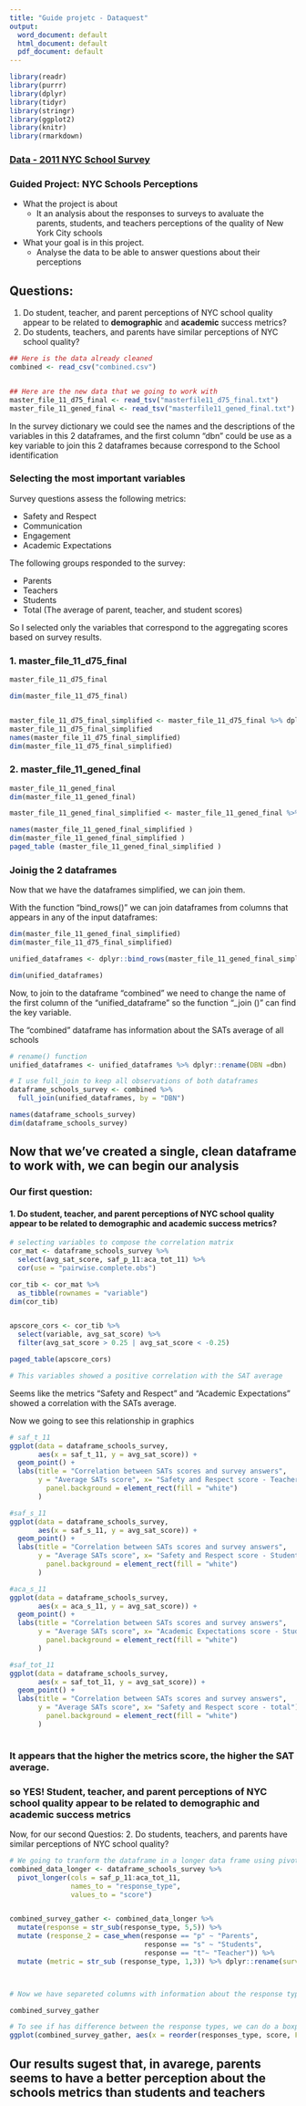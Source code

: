 ---
title: "Guide projetc - Dataquest"
output:
  word_document: default
  html_document: default
  pdf_document: default
---


```{r Packages, message=FALSE, warning=FALSE}

library(readr)
library(purrr)
library(dplyr)
library(tidyr)
library(stringr)
library(ggplot2)
library(knitr)
library(rmarkdown)

```


### [Data - 2011 NYC School Survey](https://data.cityofnewyork.us/Education/2011-NYC-School-Survey/mnz3-dyi8)


### Guided Project: NYC Schools Perceptions  
  * What the project is about
    + It an analysis about the responses to surveys to avaluate the parents, students, and teachers perceptions of the quality of New York City schools
  * What your goal is in this project.
    + Analyse the data to be able to answer questions about their perceptions
        
## Questions:  
  1. Do student, teacher, and parent perceptions of NYC school quality appear to be related to **demographic** and **academic** success metrics?  
  2. Do students, teachers, and parents have similar perceptions of NYC school quality?
  
  
```{r Dataframes, message=FALSE, warning=FALSE, paged.print=TRUE}

## Here is the data already cleaned 
combined <- read_csv("combined.csv")


## Here are the new data that we going to work with 
master_file_11_d75_final <- read_tsv("masterfile11_d75_final.txt")
master_file_11_gened_final <- read_tsv("masterfile11_gened_final.txt")

``` 

In the survey dictionary we could see the names and the descriptions of the variables in this 2 dataframes, and the first column "dbn" could be use as a key variable to join this 2 dataframes because correspond to the School identification 
 
 
###  Selecting the most important variables  

Survey questions assess the following metrics:

* Safety and Respect
* Communication
* Engagement
* Academic Expectations  
  
The following groups responded to the survey:

* Parents
* Teachers
* Students
* Total (The average of parent, teacher, and student scores)
  
So I selected only the variables that correspond to the aggregating scores based on survey results.


### 1. master_file_11_d75_final

```{r dataframe 1, message=FALSE, warning=FALSE, paged.print=TRUE}

master_file_11_d75_final

dim(master_file_11_d75_final)


master_file_11_d75_final_simplified <- master_file_11_d75_final %>% dplyr::select (1:32) %>% dplyr:: select(- highschool)
master_file_11_d75_final_simplified
names(master_file_11_d75_final_simplified)
dim(master_file_11_d75_final_simplified)


```
 
### 2. master_file_11_gened_final

```{r Dataframe 2, message=FALSE, warning=FALSE, paged.print=TRUE}

master_file_11_gened_final
dim(master_file_11_gened_final)

master_file_11_gened_final_simplified <- master_file_11_gened_final %>% dplyr::select (1:32) %>%   dplyr::select(- highschool)%>%   dplyr::filter(schooltype == "High School" | schooltype == "Elementary / Middle School" | schooltype == "Elementary / Middle / High School"  | schooltype == "Middle / High School")          

names(master_file_11_gened_final_simplified )
dim(master_file_11_gened_final_simplified )
paged_table (master_file_11_gened_final_simplified )

```

###  Joinig the 2 dataframes 

Now that we have the dataframes simplified, we can join them.  

With the function "bind_rows()" we can join dataframes from columns that appears in any of the input dataframes:

```{r Joining dataframes, message=FALSE, warning=FALSE, paged.print=TRUE}

dim(master_file_11_gened_final_simplified)
dim(master_file_11_d75_final_simplified)

unified_dataframes <- dplyr::bind_rows(master_file_11_gened_final_simplified , master_file_11_d75_final_simplified)

dim(unified_dataframes)

```  

Now, to join to the dataframe "combined" we need to change the name of the first column of the "unified_dataframe" so the function "_join ()" can find the key variable. 
  
The "combined" dataframe has information about the SATs average of all schools 

```{r full_join, message=FALSE, warning=FALSE, paged.print=TRUE}

# rename() function
unified_dataframes <- unified_dataframes %>% dplyr::rename(DBN =dbn)

# I use full_join to keep all observations of both dataframes 
dataframe_schools_survey <- combined %>%
  full_join(unified_dataframes, by = "DBN")

names(dataframe_schools_survey)
dim(dataframe_schools_survey)

```


## Now that we've created a single, clean dataframe to work with, we can begin our analysis  

### Our first question:  

#### 1. Do student, teacher, and parent perceptions of NYC school quality appear to be related to demographic and academic success metrics?

```{r correlation matrix, message=FALSE, warning=FALSE, paged.print=TRUE}

# selecting variables to compose the correlation matrix 
cor_mat <- dataframe_schools_survey %>%
  select(avg_sat_score, saf_p_11:aca_tot_11) %>% 
  cor(use = "pairwise.complete.obs")

cor_tib <- cor_mat %>%
  as_tibble(rownames = "variable")
dim(cor_tib)


apscore_cors <- cor_tib %>%
  select(variable, avg_sat_score) %>%
  filter(avg_sat_score > 0.25 | avg_sat_score < -0.25)

paged_table(apscore_cors)

# This variables showed a positive correlation with the SAT average 

``` 


Seems like the metrics "Safety and Respect" and "Academic Expectations" showed a correlation with the SATs average. 

Now we going to see this relationship in graphics
  
  

```{r graphics, message=FALSE, warning=FALSE}
# saf_t_11
ggplot(data = dataframe_schools_survey,
       aes(x = saf_t_11, y = avg_sat_score)) +
  geom_point() +
  labs(title = "Correlation between SATs scores and survey answers", 
       y = "Average SATs score", x= "Safety and Respect score - Teachers") + theme(
         panel.background = element_rect(fill = "white")
       )

#saf_s_11
ggplot(data = dataframe_schools_survey,
       aes(x = saf_s_11, y = avg_sat_score)) +
  geom_point() +
  labs(title = "Correlation between SATs scores and survey answers", 
       y = "Average SATs score", x= "Safety and Respect score - Students") + theme(
         panel.background = element_rect(fill = "white")
       )

#aca_s_11
ggplot(data = dataframe_schools_survey,
       aes(x = aca_s_11, y = avg_sat_score)) +
  geom_point() +
  labs(title = "Correlation between SATs scores and survey answers", 
       y = "Average SATs score", x= "Academic Expectations score - Students") + theme(
         panel.background = element_rect(fill = "white")
       )

#saf_tot_11
ggplot(data = dataframe_schools_survey,
       aes(x = saf_tot_11, y = avg_sat_score)) +
  geom_point() +
  labs(title = "Correlation between SATs scores and survey answers", 
       y = "Average SATs score", x= "Safety and Respect score - total") + theme(
         panel.background = element_rect(fill = "white")
       )



```

### It appears that the higher the metrics score, the higher the SAT average.

### **so YES! Student, teacher, and parent perceptions of NYC school quality appear to be related to demographic and academic success metrics**

Now, for our second Questios:
2. Do students, teachers, and parents have similar perceptions of NYC school quality?

```{r pivor_longer, message=FALSE, warning=FALSE, paged.print=TRUE}

# We going to tranform the dataframe in a longer data frame using pivot_longer () function
combined_data_longer <- dataframe_schools_survey %>%
  pivot_longer(cols = saf_p_11:aca_tot_11, 
               names_to = "response_type", 
               values_to = "score")


combined_survey_gather <- combined_data_longer %>% 
  mutate(response = str_sub(response_type, 5,5)) %>% 
  mutate (response_2 = case_when(response == "p" ~ "Parents", 
                                 response == "s" ~ "Students", 
                                 response == "t"~ "Teacher")) %>%
  mutate (metric = str_sub (response_type, 1,3)) %>% dplyr::rename(survey_question = response_type, responses_type = response_2)



# Now we have separeted columns with information about the response type, the metric and the scores 

combined_survey_gather

```


```{r boxplot, message=FALSE, warning=FALSE}

# To see if has difference between the response types, we can do a boxplot using ggplot 
ggplot(combined_survey_gather, aes(x = reorder(responses_type, score, FUN = mean), y = score))+ geom_boxplot (aes( color = responses_type)) + geom_point(aes(color=responses_type, alpha=0.5))

```


## Our results sugest that, in avarege, parents seems to have a better perception about the schools metrics than students and teachers 

